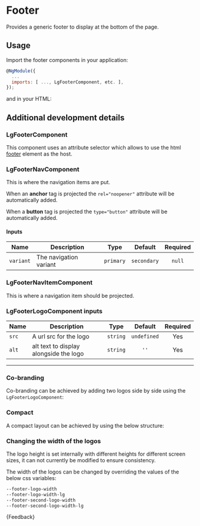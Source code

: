 
<Meta title="Components/Footer/Guide" />

# Footer

<p class="standfirst">Provides a generic footer to display at the bottom of the page.</p>

## Usage

Import the footer components in your application:

```js
@NgModule({
  ...
  imports: [ ..., LgFooterComponent, etc. ],
});
```

and in your HTML:

<Source of={FooterStories.StandardFooter} />

## Additional development details

### LgFooterComponent

This component uses an attribute selector which allows to use the html <a href="https://developer.mozilla.org/en-US/docs/Web/HTML/Element/footer" target="_blank">footer</a> element as the host.

### LgFooterNavComponent

This is where the navigation items are put.

When an **anchor** tag is projected the `rel="noopener"` attribute will be automatically added.

When a **button** tag is projected the `type="button"` attribute will be automatically added.

#### Inputs

| Name      | Description            |           Type           | Default | Required |
|-----------|------------------------|:------------------------:|:-------:|:--------:|
| `variant` | The navigation variant | `primary` | `secondary` | `null`  |   Yes    |

### LgFooterNavItemComponent

This is where a navigation item should be projected.

### LgFooterLogoComponent inputs

| Name  | Description                            |   Type   |   Default   | Required |
|-------|----------------------------------------|:--------:|:-----------:|:--------:|
| `src` | A url src for the logo                 | `string` | `undefined` |   Yes    |
| `alt` | alt text to display alongside the logo | `string` |    `''`     |   Yes    |

***

### Co-branding

Co-branding can be achieved by adding two logos side by side using the `LgFooterLogoComponent`:

<Source of={FooterStories.CoBrandedFooter} />

### Compact

A compact layout can be achieved by using the below structure:

<Source of={FooterStories.CompactFooter} />

### Changing the width of the logos

The logo height is set internally with different heights for different screen sizes, it can not currently be modified to ensure consistency.

The width of the logos can be changed by overriding the values of the below css variables:

```css
--footer-logo-width
--footer-logo-width-lg
--footer-second-logo-width
--footer-second-logo-width-lg
```

<Markdown>
  {Feedback}
</Markdown>
